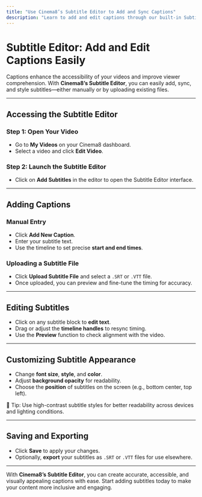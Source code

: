```yaml
---
title: "Use Cinema8’s Subtitle Editor to Add and Sync Captions"
description: "Learn to add and edit captions through our built-in Subtitle Editor. Enhance accessibility and clarity in your videos. Visit Cinema8."
---
```



# Subtitle Editor: Add and Edit Captions Easily

Captions enhance the accessibility of your videos and improve viewer comprehension. With **Cinema8’s Subtitle Editor**, you can easily add, sync, and style subtitles—either manually or by uploading existing files.

---

## Accessing the Subtitle Editor

<Steps>

### Step 1: Open Your Video

- Go to **My Videos** on your Cinema8 dashboard.
- Select a video and click **Edit Video**.

### Step 2: Launch the Subtitle Editor

- Click on **Add Subtitles** in the editor to open the Subtitle Editor interface.

</Steps>

---

## Adding Captions

### Manual Entry

- Click **Add New Caption**.
- Enter your subtitle text.
- Use the timeline to set precise **start and end times**.

### Uploading a Subtitle File

- Click **Upload Subtitle File** and select a `.SRT` or `.VTT` file.
- Once uploaded, you can preview and fine-tune the timing for accuracy.

---

## Editing Subtitles

- Click on any subtitle block to **edit text**.
- Drag or adjust the **timeline handles** to resync timing.
- Use the **Preview** function to check alignment with the video.

---

## Customizing Subtitle Appearance

- Change **font size**, **style**, and **color**.
- Adjust **background opacity** for readability.
- Choose the **position** of subtitles on the screen (e.g., bottom center, top left).

<Callout type="info">
🎨 Tip: Use high-contrast subtitle styles for better readability across devices and lighting conditions.
</Callout>

---

## Saving and Exporting

- Click **Save** to apply your changes.
- Optionally, **export** your subtitles as `.SRT` or `.VTT` files for use elsewhere.

---

With **Cinema8’s Subtitle Editor**, you can create accurate, accessible, and visually appealing captions with ease. Start adding subtitles today to make your content more inclusive and engaging.
